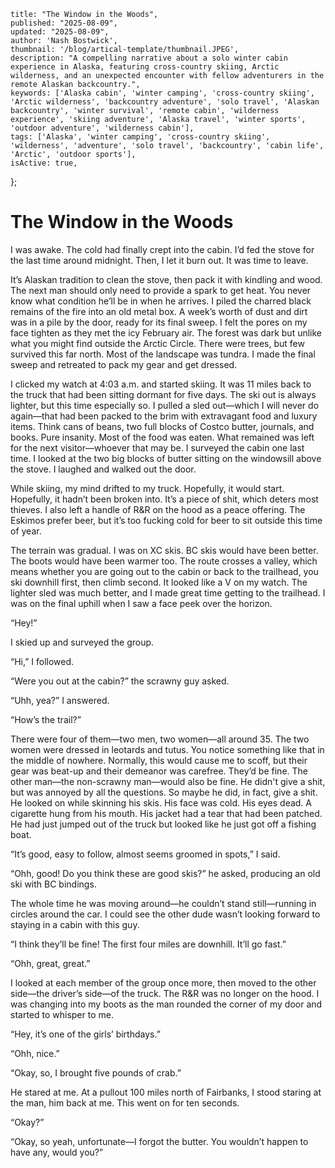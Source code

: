 
    title: "The Window in the Woods",
    published: "2025-08-09",
    updated: "2025-08-09",
    author: 'Nash Bostwick',
    thumbnail: '/blog/artical-template/thumbnail.JPEG',
    description: "A compelling narrative about a solo winter cabin experience in Alaska, featuring cross-country skiing, Arctic wilderness, and an unexpected encounter with fellow adventurers in the remote Alaskan backcountry.",
    keywords: ['Alaska cabin', 'winter camping', 'cross-country skiing', 'Arctic wilderness', 'backcountry adventure', 'solo travel', 'Alaskan backcountry', 'winter survival', 'remote cabin', 'wilderness experience', 'skiing adventure', 'Alaska travel', 'winter sports', 'outdoor adventure', 'wilderness cabin'],
    tags: ['Alaska', 'winter camping', 'cross-country skiing', 'wilderness', 'adventure', 'solo travel', 'backcountry', 'cabin life', 'Arctic', 'outdoor sports'],
    isActive: true,
};



# The Window in the Woods

I was awake. The cold had finally crept into the cabin. I’d fed the stove for the last time around midnight. Then, I let it burn out. It was time to leave.

It’s Alaskan tradition to clean the stove, then pack it with kindling and wood. The next man should only need to provide a spark to get heat. You never know what condition he’ll be in when he arrives. I piled the charred black remains of the fire into an old metal box. A week’s worth of dust and dirt was in a pile by the door, ready for its final sweep. I felt the pores on my face tighten as they met the icy February air. The forest was dark but unlike what you might find outside the Arctic Circle. There were trees, but few survived this far north. Most of the landscape was tundra. I made the final sweep and retreated to pack my gear and get dressed.

I clicked my watch at 4:03 a.m. and started skiing. It was 11 miles back to the truck that had been sitting dormant for five days. The ski out is always lighter, but this time especially so. I pulled a sled out—which I will never do again—that had been packed to the brim with extravagant food and luxury items. Think cans of beans, two full blocks of Costco butter, journals, and books. Pure insanity. Most of the food was eaten. What remained was left for the next visitor—whoever that may be. I surveyed the cabin one last time. I looked at the two big blocks of butter sitting on the windowsill above the stove. I laughed and walked out the door.

While skiing, my mind drifted to my truck. Hopefully, it would start. Hopefully, it hadn’t been broken into. It’s a piece of shit, which deters most thieves. I also left a handle of R&R on the hood as a peace offering. The Eskimos prefer beer, but it’s too fucking cold for beer to sit outside this time of year.

The terrain was gradual. I was on XC skis. BC skis would have been better. The boots would have been warmer too. The route crosses a valley, which means whether you are going out to the cabin or back to the trailhead, you ski downhill first, then climb second. It looked like a V on my watch. The lighter sled was much better, and I made great time getting to the trailhead. I was on the final uphill when I saw a face peek over the horizon.

“Hey!”

I skied up and surveyed the group.

“Hi,” I followed.

“Were you out at the cabin?” the scrawny guy asked.

“Uhh, yea?” I answered.

“How’s the trail?”

There were four of them—two men, two women—all around 35. The two women were dressed in leotards and tutus. You notice something like that in the middle of nowhere. Normally, this would cause me to scoff, but their gear was beat-up and their demeanor was carefree. They’d be fine. The other man—the non-scrawny man—would also be fine. He didn't give a shit, but was annoyed by all the questions. So maybe he did, in fact, give a shit. He looked on while skinning his skis. His face was cold. His eyes dead. A cigarette hung from his mouth. His jacket had a tear that had been patched. He had just jumped out of the truck but looked like he just got off a fishing boat.

“It’s good, easy to follow, almost seems groomed in spots,” I said.

“Ohh, good! Do you think these are good skis?” he asked, producing an old ski with BC bindings.

The whole time he was moving around—he couldn’t stand still—running in circles around the car. I could see the other dude wasn’t looking forward to staying in a cabin with this guy.

“I think they’ll be fine! The first four miles are downhill. It’ll go fast.”

“Ohh, great, great.”

I looked at each member of the group once more, then moved to the other side—the driver’s side—of the truck. The R&R was no longer on the hood. I was changing into my boots as the man rounded the corner of my door and started to whisper to me.

“Hey, it’s one of the girls’ birthdays.”

“Ohh, nice.”

“Okay, so, I brought five pounds of crab.”

He stared at me. At a pullout 100 miles north of Fairbanks, I stood staring at the man, him back at me. This went on for ten seconds.

“Okay?”

“Okay, so yeah, unfortunate—I forgot the butter. You wouldn’t happen to have any, would you?”
